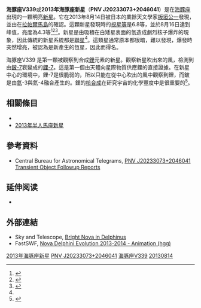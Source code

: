 {{Starbox begin|name=2013年海豚座新星<br />（海豚座V399）}}
{{Starbox image
 | image = [[File:Nova_Delphini_2013_in_night_sky-_It_is_marked_in_the_image_2013-08-18_14-49.jpg|250px]]
 | caption = 2013年海豚座新星（中央上方標誌處）
}}
{{Starbox observe
 | epoch = [[J2000|J2000]]
 | constell = [[海豚座|海豚座]]
 | ra = {{RA|20|23|30.68}} <ref name=SIMBAD/>
 | dec = {{DEC|+20|46|03.8}} <ref name=SIMBAD/>
 | appmag_v = 16.86
}}
{{Starbox catalog
| names = [[海豚座|海豚座]][[變星命名法|V339]]<ref name=SIMBAD/>、2013年海豚座[[新星|新星]]<ref name=SIMBAD/>、PNV J20233073+2046041<ref name=SIMBAD/>、 PNV J2023+2046
}}
{{Starbox reference
|Simbad=V339+Del
}}
{{Starbox end}}

'''海豚座V339'''或'''2013年海豚座新星'''（'''PNV J20233073+2046041'''）是在[[海豚座|海豚座]]出現的一顆明亮[[新星|新星]]。它在2013年8月14日被日本的業餘天文學家[[板垣公一|板垣公一]]發現，並由在[[拉帕爾馬島|拉帕爾馬島]]的{{link-en|Liverpool Telescope|Liverpool Telescope}}確認。這顆新星發現時的[[視星等|視星等]]是6.8等，並於8月16日達到峰值，亮度為4.3等<ref>{{cite web
|url= http://www.aavso.org/lcg/plot?auid=000-BLC-933&starname=NOVA%20DEL%202013&lastdays=30&start=2456518.157746227&stop=2456528.157746227&obscode=&obscode_symbol=2&obstotals=yes&calendar=calendar&forcetics=&grid=on&visual=on&r=on&bband=on&v=on&pointsize=1&width=800&height=450&mag1=&mag2=&mean=&vmean=
|title= Light Curve Generator: AAVSO Data for Nova DEL 2013
|date= 16 August 2013
|accessdate= 16 August 2013
|publisher= [[American_Association_of_Variable_Star_Observers|American Association of Variable Star Observers]]
|archive-date= 2013-08-20
|archive-url= https://web.archive.org/web/20130820012022/http://www.aavso.org/lcg/plot?auid=000-BLC-933&starname=NOVA%20DEL%202013&lastdays=30&start=2456518.157746227&stop=2456528.157746227&obscode=&obscode_symbol=2&obstotals=yes&calendar=calendar&forcetics=&grid=on&visual=on&r=on&bband=on&v=on&pointsize=1&width=800&height=450&mag1=&mag2=&mean=&vmean=
|dead-url= no
}}</ref><ref name=UniverseToday-2013-08-14>{{cite news
|publisher= [[Universe_Today|Universe Today]]
|url= http://www.universetoday.com/104103/bright-new-nova-in-delphinus-you-can-see-it-tonight-with-binoculars/#more-104103
|title= Bright New Nova In Delphinus — You can See it Tonight With Binoculars
|author= Bob King
|date= 14 August 2013
|accessdate= 2013-08-18
|archive-date= 2013-11-10
|archive-url= https://web.archive.org/web/20131110161729/http://www.universetoday.com/104103/bright-new-nova-in-delphinus-you-can-see-it-tonight-with-binoculars/#more-104103
|dead-url= no
}}</ref><ref name=TechTimes-2014-10-27>{{cite news
|publisher= Tech Times
|url= http://www.techtimes.com/articles/18825/20141027/astronomers-observe-exploding-fireball-stage-of-nova.htm
|title= Astronomers observe exploding fireball stage of nova
|author= Robin Burks
|date= 27 October 2014
|accessdate= 2018-08-30
|archive-date= 2018-08-31
|archive-url= https://web.archive.org/web/20180831072009/https://www.techtimes.com/articles/18825/20141027/astronomers-observe-exploding-fireball-stage-of-nova.htm
|dead-url= no
}}</ref>。新星是由吸積在白矮星表面的氫造成劇烈核子爆炸的現象，因此傳統的新星系統都是[[聯星|聯星]]<ref name=ScienceDaily-2015-02-19/>。這類星通常原本都很暗，難以發現，爆發時突然增亮，被認為是新產生的恆星，因此而得名。 

海豚座V339 是第一顆被觀察到合成[[鋰|鋰]]元素的新星。觀察新星吹出來的風，檢測到由[[鈹|鈹-7]]衰變成的[[鋰|鋰-7]]。這是第一個由天體向星際物質供應鋰的直接證據。在新星中心的環境中，鋰-7是很脆弱的，所以只能在從中心吹出的風中觀察到鋰，而鈹是由[[氦|氦]]-3與氦-4融合產生的。鋰的[[核合成|核合成]]在研究宇宙的化學豐度中是很重要的<ref name=ScienceDaily-2015-02-19>{{cite news
|url= https://www.sciencedaily.com/releases/2015/02/150219085831.htm
|title= Classical nova explosions are major lithium factories in the universe
|date= 19 February 2015
|publisher= [[Science_Daily|Science Daily]]
|accessdate= 2018-08-30
|archive-date= 2020-11-08
|archive-url= https://web.archive.org/web/20201108131808/http://www.sciencedaily.com/releases/2015/02/150219085831.htm
|dead-url= no
}}</ref>。

== 相關條目 ==
* {{link-en|銀河系新星列表|List of novae in the Milky Way galaxy}}
* [[2013年半人馬座新星|2013年半人馬座新星]]

== 參考資料 ==
{{Reflist|
<ref name=SIMBAD>{{cite web
|url= http://simbad.u-strasbg.fr/simbad/sim-basic?Ident=V339+Delphini&submit=SIMBAD+search
|title= NOVA Del 2013 -- Nova
|publisher= SIMBAD
|accessdate= 2015-02-20
|archive-date= 2018-08-31
|archive-url= https://web.archive.org/web/20180831002450/http://simbad.u-strasbg.fr/simbad/sim-basic?Ident=V339+Delphini&submit=SIMBAD+search
|dead-url= no
}}</ref>
<!-- /reflist -->}}
* Central Bureau for Astronomical Telegrams, [http://www.cbat.eps.harvard.edu/unconf/followups/J20233073+2046041.html PNV J20233073+2046041 Transient Object Followup Reports] {{Wayback|url=http://www.cbat.eps.harvard.edu/unconf/followups/J20233073+2046041.html |date=20131126010845 }}

==延伸阅读==
* {{cite journal 
|title= Explosive lithium production in the classical nova V339 Del (Nova Delphini 2013)
|display-authors= 4
|author= Akito Tajitsu
|author2= Kozo Sadakane
|author3= Hiroyuki Naito
|author4= Akir Arai
|author5= Wako Aoki
|date= 19 February 2015 |arxiv= 1502.05598 |bibcode= 2015Natur.518..381T |doi= 10.1038/nature14161
|journal= Nature |volume= 518  |pages= 381–384 |publicationdate= 18 February 2015 |pmid=25693569
}}

== 外部連結 ==
{{commons category|Nova Delphini 2013}}
* Sky and Telescope, [https://archive.is/20130815043922/http://www.skyandtelescope.com/observing/highlights/Bright-Nova-in-Delphinus-219631281.html Bright Nova in Delphinus]
* FastSWF, [http://www.fastswf.com/PEKlbUA Nova Delphini Evolution 2013-2014 - Animation (hgg)] {{Wayback|url=http://www.fastswf.com/PEKlbUA |date=20201030232546 }}

{{Stars of Delphinus}}
{{2013 in space}}
{{novae}}

{{sky|20|23|30.68|+|20|46|3.7|7500}}

[[Category:新星|2013年海豚座新星]]
[[Category:海豚座|PNV J20233073+2046041]]
[[Category:以變星命名法命名的天體|海豚座V339]]
[[Category:2013年發現的天體|20130814]]